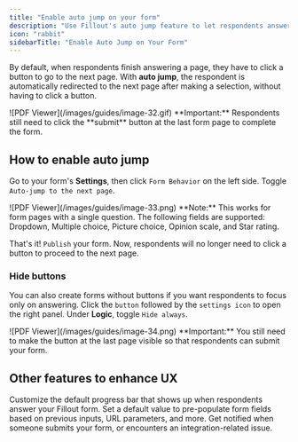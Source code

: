 ```yaml
---
title: "Enable auto jump on your form"
description: "Use Fillout's auto jump feature to let respondents answer your form more quickly. Enhance user experience and increase your form’s conversion rate."
icon: "rabbit"
sidebarTitle: "Enable Auto Jump on Your Form"
---
```


By default, when respondents finish answering a page, they have to click a button to go to the next page. With **auto jump**, the respondent is automatically redirected to the next page after making a selection, without having to click a button.

<Frame>
  ![PDF Viewer](/images/guides/image-32.gif)
</Frame>

<Check>
  **Important:** Respondents still need to click the **submit** button at the last form page to complete the form.
</Check>

## How to enable auto jump

Go to your form's **Settings**, then click `Form Behavior` on the left side. Toggle `Auto-jump to the next page`.

<Frame>
  ![PDF Viewer](/images/guides/image-33.png)
</Frame>

<Note>
  **Note:** This works for form pages with a single question. The following fields are supported: Dropdown, Multiple choice, Picture choice, Opinion scale, and Star rating.
</Note>

That's it\! `Publish` your form. Now, respondents will no longer need to click a button to proceed to the next page.

### Hide buttons

You can also create forms without buttons if you want respondents to focus only on answering. Click the `button` followed by the `settings icon` to open the right panel. Under **Logic**, toggle `Hide always`.

<Frame style={{ width: '480px' , height: '380px' }}>
  ![PDF Viewer](/images/guides/image-34.png)
</Frame>

<Check>
  **Important:** You still need to make the button at the last page visible so that respondents can submit your form.
</Check>

## Other features to enhance UX

<CardGroup cols={3}>
  <Card title="Progress bar" icon="bars-progress" iconType="regular" color="#FFC738" href="/progress-bar">
    Customize the default progress bar that shows up when respondents answer your Fillout form.
  </Card>
  <Card title="Pre-fill fields" icon="fill" iconType="regular" color="#FFC738" href="/prefill-fields">
    Set a default value to pre-populate form fields based on previous inputs, URL parameters, and more.
  </Card>
  <Card title="Email notifications" icon="envelope-dot" iconType="regular" color="#FFC738" href="/email-notifications">
    Get notified when someone submits your form, or encounters an integration-related issue.
  </Card>
</CardGroup>
